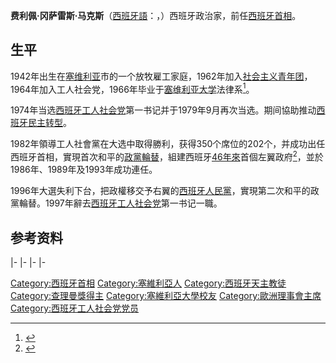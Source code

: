 {{Infobox Officeholder
| image = File:Felipe González 2015 (cropped).jpg
| caption = 2015年
| name          = 费利佩·冈萨雷斯
| order      = [[西班牙|西班牙]][[西班牙首相|首相]]
| term_start    = 1982年12月2日
| term_end      = 1996年5月5日
| monarch       = [[胡安·卡洛斯一世|胡安·卡洛斯一世]]
| predecessor   = [[莱奥波尔多·卡尔沃-索特洛·布斯特洛|莱奥波尔多·卡尔沃-索特洛·布斯特洛]]
| successor     = [[何塞·玛丽亚·阿斯纳尔|何塞·玛丽亚·阿斯纳尔]]
| birth_date    = {{birth date and age|1942|3|5}}
| birth_place   = {{flagicon|Spain|1938}} [[西班牙國|西班牙國]][[塞维利亚|塞维利亚]]
| death_date    = 
| spouse        = Carmen Romero
| party         = [[西班牙工人社会党|西班牙工人社会党]]
| religion      = [[羅馬天主教|羅馬天主教]]
|signature=Signature_of_Felipe_González.png
}}
'''费利佩·冈萨雷斯·马克斯'''（[[西班牙語|西班牙語]]：{{lang|es|'''Felipe González Márquez'''}}，{{bd|1942年|3月5日|catIdx=Z}}）西班牙政治家，前任[[西班牙首相列表|西班牙首相]]。

==生平==
1942年出生在[[塞维利亚|塞维利亚]]市的一个放牧雇工家庭，1962年加入[[西班牙社会主义青年团|社会主义青年团]]，1964年加入工人社会党，1966年毕业于[[塞维利亚大学|塞维利亚大学]]法律系<ref>{{cite journal |author=任景玉 |title=西班牙新首相——费利佩·冈萨雷斯 |journal=世界知识 |date=1982年 |issue=23 |page=第11页 |issn=0583-0176}}</ref>。

1974年当选[[西班牙工人社会党|西班牙工人社会党]]第一书记并于1979年9月再次当选。期间協助推动[[西班牙民主转型|西班牙民主转型]]。

1982年領導工人社會黨在大选中取得勝利，获得350个席位的202个，并成功出任西班牙首相，實現首次和平的[[政黨輪替|政黨輪替]]，組建西班牙[[佛朗哥时期|46年來]]首個左翼政府<ref>{{cite journal |author1=范钦明 |title=冈萨雷斯政府的内外政策浅析 |journal=世界经济与政治 |date=1988年 |issue=9 |pages=42-46 |issn=1006-9550}}</ref>，並於1986年、1989年及1993年成功連任。

1996年大選失利下台，把政權移交予右翼的[[西班牙人民黨|西班牙人民黨]]，實現第二次和平的政黨輪替。1997年辭去[[西班牙工人社会党|西班牙工人社会党]]第一书记一職。
==参考资料==
{{reflist}}
{{s-start}}
{{s-off}}
|-
{{s-bef|before=[[萊奧波爾多·卡爾沃-索特洛|萊奧波爾多·卡爾沃-索特洛]]}}
{{s-ttl|title=[[西班牙首相|西班牙首相]]|years=1982年–1996年}}
{{s-aft|after=[[何塞·玛丽亚·阿斯纳尔|何塞·玛丽亚·阿斯纳尔]]}}
|-
{{s-bef|before=[[何塞·玛丽亚·阿斯纳尔|何塞·玛丽亚·阿斯纳尔]]}}
{{s-ttl|title=西班牙反对党领袖|years=1996年–1997年}}
{{s-aft|after=[[华金·阿尔穆尼亚|华金·阿尔穆尼亚]]}}
{{s-ppo}}
{{s-bef||before=[[鲁道夫·略皮斯|鲁道夫·略皮斯]]}}
{{s-ttl|title=[[西班牙工人社会党|西班牙工人社会党]]总书记| years=1974年–1979年}}
{{s-aft|after=临时委员会}}
|-
{{s-vac|last=[[拉蒙·冈萨雷斯·佩尼亚|拉蒙·冈萨雷斯]]}}
{{s-ttl|title=[[西班牙工人社会党|西班牙工人社会党]]在国会[[眾議院_(西班牙)|眾議院]]发言人| years=1977年–1979年}}
{{s-aft|after=[[阿方索·格拉|阿方索·格拉]]}}
|-
{{s-bef||before=临时委员会}}
{{s-ttl|title=[[西班牙工人社会党|西班牙工人社会党]]总书记| years=1979年–1997年}}
{{s-aft|after=[[华金·阿尔穆尼亚|华金·阿尔穆尼亚]]}}
{{s-end}}
{{西班牙工人社会党}}
{{西班牙首相}}
{{欧洲理事会主席}}
{{查理曼奖}}
{{冷戰相關人物}}
{{Authority control}}

{{DEFAULTSORT:Gonzalez, Felipe}}
[[Category:西班牙首相|Category:西班牙首相]]
[[Category:塞維利亞人|Category:塞維利亞人]]
[[Category:西班牙天主教徒|Category:西班牙天主教徒]]
[[Category:查理曼獎得主|Category:查理曼獎得主]]
[[Category:塞維利亞大學校友|Category:塞維利亞大學校友]]
[[Category:歐洲理事會主席|Category:歐洲理事會主席]]
[[Category:西班牙工人社会党党员|Category:西班牙工人社会党党员]]